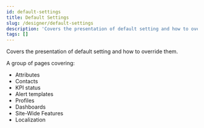 ```yaml
---
id: default-settings
title: Default Settings
slug: /designer/default-settings
description: 'Covers the presentation of default setting and how to override them.'
tags: []
---
```


Covers the presentation of default setting and how to override them.

A group of pages covering:

- Attributes
- Contacts
- KPI status
- Alert templates
- Profiles
- Dashboards
- Site-Wide Features
- Localization
